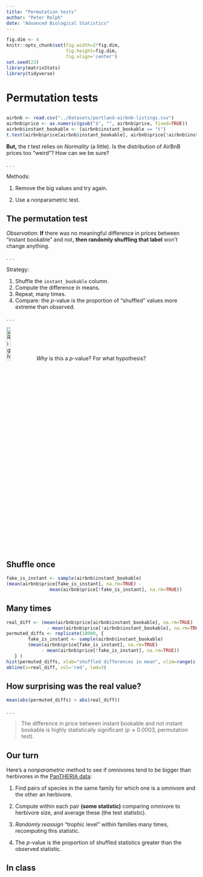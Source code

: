 ```yaml
---
title: "Permutation tests"
author: "Peter Ralph"
date: "Advanced Biological Statistics"
---
```



```r
fig.dim <- 4
knitr::opts_chunk$set(fig.width=2*fig.dim,
                      fig.height=fig.dim,
                      fig.align='center')
set.seed(23)
library(matrixStats)
library(tidyverse)
```

# Permutation tests


## 

```r
airbnb <- read.csv("../Datasets/portland-airbnb-listings.csv")
airbnb$price <- as.numeric(gsub("$", "", airbnb$price, fixed=TRUE))
airbnb$instant_bookable <- (airbnb$instant_bookable == "t")
t.test(airbnb$price[airbnb$instant_bookable], airbnb$price[!airbnb$instant_bookable])
```

**But,** the $t$ test relies on *Normality* (a little).
Is the distribution of AirBnB prices too "weird"?
How can we be sure?

. . .

Methods:

1. Remove the big values and try again.

2. Use a nonparametric test.



## The permutation test

*Observation:*
**If** there was no meaningful difference in prices between "instant bookable" and not,
**then randomly shuffling that label** won't change anything.

. . .

Strategy:

1. Shuffle the `instant_bookable` column.
2. Compute the difference in means.
3. Repeat, many times.
4. Compare: the $p$-value is the proportion of "shuffled" values more extreme than observed.

. . .

![Rightarrow](images/finger_right.png){.finger width="15%"} 
*Why* is this a $p$-value?  For what hypothesis?

## Shuffle once

```r
fake_is_instant <- sample(airbnb$instant_bookable)
(mean(airbnb$price[fake_is_instant], na.rm=TRUE) - 
                mean(airbnb$price[!fake_is_instant], na.rm=TRUE))
```

## Many times

```r
real_diff <- (mean(airbnb$price[airbnb$instant_bookable], na.rm=TRUE)
               - mean(airbnb$price[!airbnb$instant_bookable], na.rm=TRUE))
permuted_diffs <- replicate(10000, {
        fake_is_instant <- sample(airbnb$instant_bookable)
        (mean(airbnb$price[fake_is_instant], na.rm=TRUE)
             - mean(airbnb$price[!fake_is_instant], na.rm=TRUE))
   } )
hist(permuted_diffs, xlab="shuffled differences in mean", xlim=range(c(permuted_diffs, real_diff)))
abline(v=real_diff, col='red', lwd=3)
```

## How surprising was the real value?

```r
mean(abs(permuted_diffs) > abs(real_diff))
```

. . .

> The difference in price between instant bookable and not instant bookable
> is highly statistically significant ($p \approx 0.0003$, permutation test).


## Our turn

Here's a *nonparametric* method
to see if omnivores tend to be bigger than herbivores
in the [PanTHERIA data](https://esapubs.org/archive/ecol/E090/184/default.htm):

1. Find pairs of species in the same family
   for which one is a omnivore and the other an herbivore.

2. Compute within each pair **(some statistic)** comparing omnivore to herbivore size,
   and average these (the test statistic).

3. *Randomly reassign* "trophic level" within families many times, recomputing this statistic.

4. The $p$-value is the proportion of shuffled statistics greater than the observed statistic.

## In class
